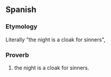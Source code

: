 ==Spanish==

===Etymology===
Literally "the night is a cloak for sinners",

===Proverb===
{{infl|es|proverb|[[la]] [[noche]] [[es]] [[capa]] [[de]] [[pecadores]]}}

# the night is a cloak for sinners. <!-- Is there a better English translation? -->